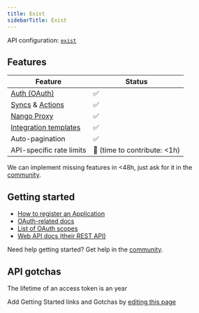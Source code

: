 ```yaml
---
title: Exist
sidebarTitle: Exist
---
```


API configuration: [`exist`](https://nango.dev/providers.yaml)

## Features

| Feature                                                                          | Status                          |
| -------------------------------------------------------------------------------- | ------------------------------- |
| [Auth (OAuth)](/guides/oauth)                                                      | ✅                              |
| [Syncs](/guides/sync) & [Actions](/guides/action)                                                              | ✅                              |
| [Nango Proxy](/guides/proxy)                          | ✅                              |
| [Integration templates](/integration-templates/overview)                          | ✅   |
| Auto-pagination                     | ✅  |
| API-specific rate limits | 🚫 (time to contribute: &lt;1h) |

<Tip>We can implement missing features in &lt;48h, just ask for it in the [community](https://nango.dev/slack).</Tip>

## Getting started

-   [How to register an Application](https://developer.exist.io/reference/authentication/oauth2/#overview)
-   [OAuth-related docs](https://developer.exist.io/reference/authentication/oauth2/)
-   [List of OAuth scopes](https://developer.exist.io/reference/authentication/oauth2/#scopes)
-   [Web API docs (their REST API)](https://developer.exist.io/reference/attributes/)

<Tip>Need help getting started? Get help in the [community](https://nango.dev/slack).</Tip>

## API gotchas

The lifetime of an access token is an year 

<Note>Add Getting Started links and Gotchas by [editing this page](https://github.com/nangohq/nango/tree/master/docs-v2/integrations/all/asana.mdx)</Note>
